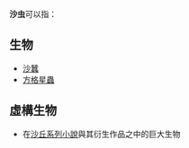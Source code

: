 '''沙虫'''可以指：
==生物==
* [[沙蠶|沙蠶]]
* [[方格星蟲|方格星蟲]]
==虛構生物==
*在[[沙丘系列小說|沙丘系列小說]]與其衍生作品之中的巨大生物

{{disambig|cat=二字消歧义}}
